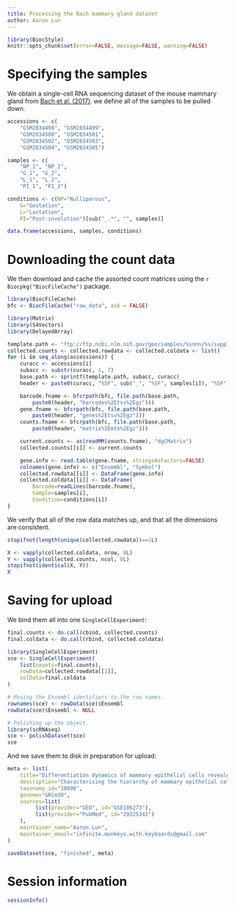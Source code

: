 ```yaml
---
title: Processing the Bach mammary gland dataset
author: Aaron Lun
---
```


```r
library(BiocStyle)
knitr::opts_chunk$set(error=FALSE, message=FALSE, warning=FALSE)
```

# Specifying the samples

We obtain a single-cell RNA sequencing dataset of the mouse mammary gland from [Bach et al. (2017)](https://doi.org/10.1038/s41467-017-02001-5).
we define all of the samples to be pulled down.

```r
accessions <- c(
    "GSM2834498", "GSM2834499", 
    "GSM2834500", "GSM2834501", 
    "GSM2834502", "GSM2834503", 
    "GSM2834504", "GSM2834505")

samples <- c(
    "NP_1", "NP_2",
    "G_1", "G_2",
    "L_1", "L_2",
    "PI_1", "PI_2")

conditions <- c(NP="Nulliparous",
    G="Gestation",
    L="Lactation",
    PI="Post-involution")[sub("_.*", "", samples)]

data.frame(accessions, samples, conditions)
```

# Downloading the count data

We then download and cache the assorted count matrices using the `r Biocpkg("BiocFileCache")` package.

```r
library(BiocFileCache)
bfc <- BiocFileCache("raw_data", ask = FALSE)

library(Matrix)
library(S4Vectors)
library(DelayedArray)

template.path <- "ftp://ftp.ncbi.nlm.nih.gov/geo/samples/%snnn/%s/suppl"
collected.counts <- collected.rowdata <- collected.coldata <- list()
for (i in seq_along(accessions)) {
    curacc <- accessions[i]
    subacc <- substr(curacc, 1, 7)
    base.path <- sprintf(template.path, subacc, curacc)
    header <- paste0(curacc, "%5F", sub("_", "%5F", samples[i]), "%5F")

    barcode.fname <- bfcrpath(bfc, file.path(base.path,
        paste0(header, "barcodes%2Etsv%2Egz")))
    gene.fname <- bfcrpath(bfc, file.path(base.path,
        paste0(header, "genes%2Etsv%2Egz")))
    counts.fname <- bfcrpath(bfc, file.path(base.path,
        paste0(header, "matrix%2Emtx%2Egz")))

    current.counts <- as(readMM(counts.fname), "dgCMatrix")
    collected.counts[[i]] <- current.counts

    gene.info <- read.table(gene.fname, stringsAsFactors=FALSE)
    colnames(gene.info) <- c("Ensembl", "Symbol")
    collected.rowdata[[i]] <- DataFrame(gene.info)
    collected.coldata[[i]] <- DataFrame(
        Barcode=readLines(barcode.fname),
        Sample=samples[i],
        Condition=conditions[i])
}
```

We verify that all of the row data matches up, and that all the dimensions are consistent.

```r
stopifnot(length(unique(collected.rowdata))==1L)

X <- vapply(collected.coldata, nrow, 0L)
Y <- vapply(collected.counts, ncol, 0L)
stopifnot(identical(X, Y))
X
```

# Saving for upload 

We bind them all into one `SingleCellExperiment`:

```r
final.counts <- do.call(cbind, collected.counts)
final.coldata <- do.call(rbind, collected.coldata)

library(SingleCellExperiment)
sce <- SingleCellExperiment(
    list(counts=final.counts), 
    rowData=collected.rowdata[[1]], 
    colData=final.coldata
)

# Moving the Ensembl identifiers to the row names.
rownames(sce) <- rowData(sce)$Ensembl
rowData(sce)$Ensembl <- NULL

# Polishing up the object.
library(scRNAseq)
sce <- polishDataset(sce)
sce
```

And we save them to disk in preparation for upload:

```r
meta <- list(
    title="Differentiation dynamics of mammary epithelial cells revealed by single-cell RNA sequencing",
    description="Characterising the hierarchy of mammary epithelial cells (MECs) and how they are regulated during adult development is important for understanding how breast cancer arises. Here we report the use of single-cell RNA sequencing to determine the gene expression profile of MECs across four developmental stages; nulliparous, mid gestation, lactation and post involution. Our analysis of 23,184 cells identifies 15 clusters, few of which could be fully characterised by a single marker gene. We argue instead that the epithelial cells—especially in the luminal compartment—should rather be conceptualised as being part of a continuous spectrum of differentiation. Furthermore, our data support the existence of a common luminal progenitor cell giving rise to intermediate, restricted alveolar and hormone-sensing progenitors. This luminal progenitor compartment undergoes transcriptional changes in response to a full pregnancy, lactation and involution. In summary, our results provide a global, unbiased view of adult mammary gland development.",
    taxonomy_id="10090",
    genome="GRCm38",
    sources=list(
         list(provider="GEO", id="GSE106273"),
         list(provider="PubMed", id="29225342")
    ),
    maintainer_name="Aaron Lun",
    maintainer_email="infinite.monkeys.with.keyboards@gmail.com"
)

saveDataset(sce, "finished", meta)
```

# Session information

```r
sessionInfo()
```
